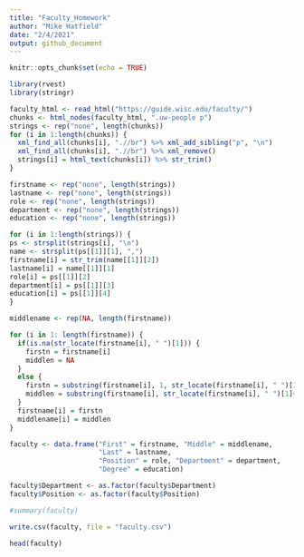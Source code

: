 ```yaml
---
title: "Faculty_Homework"
author: "Mike Hatfield"
date: "2/4/2021"
output: github_document
---
```


```r
knitr::opts_chunk$set(echo = TRUE)
```

```r
library(rvest)
library(stringr)

faculty_html <- read_html("https://guide.wisc.edu/faculty/")
chunks <- html_nodes(faculty_html, ".uw-people p")
strings <- rep("none", length(chunks))
for (i in 1:length(chunks)) {
  xml_find_all(chunks[i], ".//br") %>% xml_add_sibling("p", "\n")
  xml_find_all(chunks[i], ".//br") %>% xml_remove()
  strings[i] = html_text(chunks[i]) %>% str_trim()
}

firstname <- rep("none", length(strings))
lastname <- rep("none", length(strings))
role <- rep("none", length(strings))
department <- rep("none", length(strings))
education <- rep("none", length(strings))

for (i in 1:length(strings)) {
ps <- strsplit(strings[i], "\n")
name <- strsplit(ps[[1]][1], ",")
firstname[i] = str_trim(name[[1]][2])
lastname[i] = name[[1]][1]
role[i] = ps[[1]][2]
department[i] = ps[[1]][3]
education[i] = ps[[1]][4]
}

middlename <- rep(NA, length(firstname))

for (i in 1: length(firstname)) {
  if(is.na(str_locate(firstname[i], " ")[1])) {
    firstn = firstname[i]
    middlen = NA
  }
  else {
    firstn = substring(firstname[i], 1, str_locate(firstname[i], " ")[1]-1)
    middlen = substring(firstname[i], str_locate(firstname[i], " ")[1]+1, nchar(firstname[i]))
  }
  firstname[i] = firstn
  middlename[i] = middlen
}

faculty <- data.frame("First" = firstname, "Middle" = middlename,
                      "Last" = lastname,
                      "Position" = role, "Department" = department,
                      "Degree" = education)

faculty$Department <- as.factor(faculty$Department)
faculty$Position <- as.factor(faculty$Position)

#summary(faculty)

write.csv(faculty, file = "faculty.csv")

```

```r
head(faculty)
```

